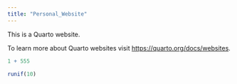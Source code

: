 ```yaml
---
title: "Personal_Website"
---
```


This is a Quarto website.

To learn more about Quarto websites visit <https://quarto.org/docs/websites>.

```r
1 + 555
```



```r
runif(10)
```

